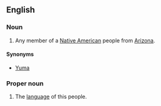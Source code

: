 ==English==

===Noun===
{{en-noun}}
{{wikipedia}}
# Any member of a [[Native American]] people from [[Arizona]].

====Synonyms====
* [[Yuma]]

===Proper noun===
{{en-proper noun}}

# The [[language]] of this people.
